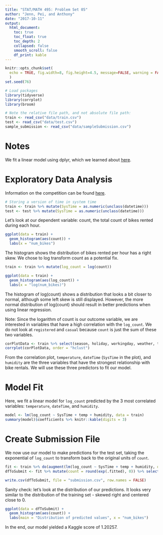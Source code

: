 ```yaml
---
title: "STAT/MATH 495: Problem Set 05"
author: "Jenn, Pei, and Anthony"
date: "2017-10-11"
output:
  html_document:
    toc: true
    toc_float: true
    toc_depth: 2
    collapsed: false
    smooth_scroll: false
    df_print: kable
---
```



```r
knitr::opts_chunk$set(
  echo = TRUE, fig.width=8, fig.height=4.5, message=FALSE, warning = FALSE
  )
set.seed(76)

# Load packages
library(tidyverse)
library(corrplot)
library(broom)

# Note the relative file path, and not absolute file path:
train <- read_csv("data/train.csv")
test <- read_csv("data/test.csv")
sample_submission <- read_csv("data/sampleSubmission.csv")
```


# Notes

We fit a linear model using dplyr, which we learned about [here](https://cran.r-project.org/web/packages/broom/vignettes/broom_and_dplyr.html).

# Exploratory Data Analysis

Information on the competition can be found [here](https://www.kaggle.com/c/bike-sharing-demand).

```r
# Storing a version of time in system time 
train <- train %>% mutate(SysTime = as.numeric(unclass(datetime)))
test <- test %>% mutate(SysTime = as.numeric(unclass(datetime)))
```

Let's look at our dependent variable: count, the total count of bikes rented during each hour.

```r
ggplot(data = train) +
  geom_histogram(aes(count)) + 
  labs(x = "num_bikes")
```

The histogram shows the distribution of bikes rented per hour has a right skew. We chose to log transform count as a potential fix.

```r
train <- train %>% mutate(log_count = log(count))

ggplot(data = train) +
  geom_histogram(aes(log_count)) + 
  labs(x = "log(num_bikes)")
```

The histogram of log(count) shows a distribution that looks a bit closer to normal, although some left skew is still displayed. However, the more normal distribution of log(count) should result in better predictions when using linear regression.

Note: Since the logarithm of count is our outcome variable, we are interested in variables that have a high correlation with the `log_count`. We do not look at `registered` and `casual` because `count` is just the sum of these two variables.

```r
corPlotData <- train %>% select(season, holiday, workingday, weather, temp, atemp, humidity, windspeed, log_count, SysTime) %>% cor()
corrplot(corPlotData, order = "hclust")

```

From the correlation plot, `temperature`, `dateTime` (`SysTime` in the plot), and `humidity` are the three variables that have the strongest relationship with bike rentals. We will use these three predictors to fit our model.

# Model Fit

Here, we fit a linear model for `log_count` predicted by the 3 most correlated variables: `temperature`, `dateTime`, and `humidity`.

```r
model <- lm(log_count ~ SysTime + temp + humidity, data = train)
summary(model)$coefficients %>% knitr::kable(digits = 3)
```

# Create Submission File

We now use our model to make predictions for the test set, taking the exponential of `log_count` to transform back to the original units of `count`.

```r
fit <- train %>% do(augment(lm(log_count ~ SysTime + temp + humidity, data = .), newdata = test))
dfToSubmit <- fit %>% mutate(count = round(exp(.fitted), 0)) %>% select(datetime, count)

write.csv(dfToSubmit, file = "submission.csv", row.names = FALSE)
```

Sanity check: let's look at the distribution of our predictions. It looks very similar to the distribution of the training set - skewed right and centered close to 0.

```r
ggplot(data = dfToSubmit) +
  geom_histogram(aes(count)) +
  labs(main = "Distribution of predicted values", x = "num_bikes")
```

In the end, our model yielded a Kaggle score of 1.20257. 